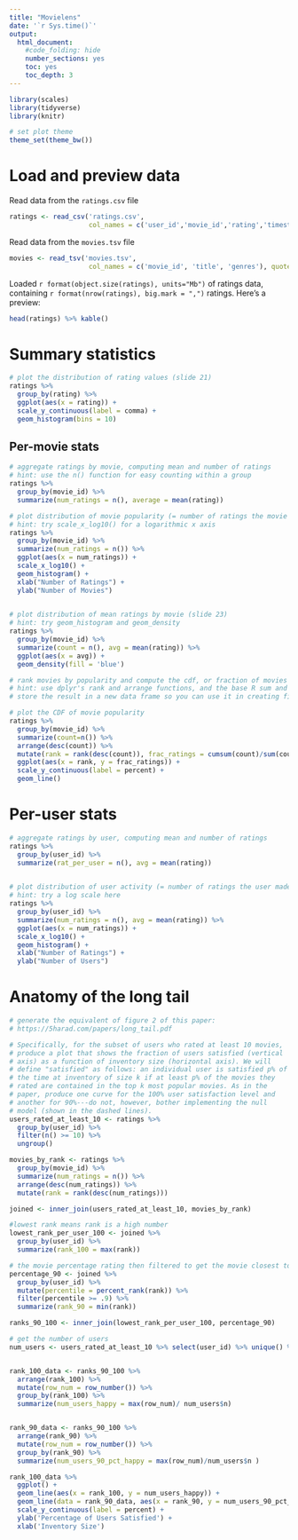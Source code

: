 ```yaml
---
title: "Movielens"
date: '`r Sys.time()`'
output:
  html_document:
    #code_folding: hide
    number_sections: yes
    toc: yes
    toc_depth: 3
---
```


```r
library(scales)
library(tidyverse)
library(knitr)

# set plot theme
theme_set(theme_bw())
```

# Load and preview data

Read data from the `ratings.csv` file
```r
ratings <- read_csv('ratings.csv',
                    col_names = c('user_id','movie_id','rating','timestamp'))
```
Read data from the `movies.tsv` file
```r
movies <- read_tsv('movies.tsv',
                    col_names = c('movie_id', 'title', 'genres'), quote = "")
```

Loaded `r format(object.size(ratings), units="Mb")` of ratings data, containing `r format(nrow(ratings), big.mark = ",")` ratings. Here's a preview:
```r
head(ratings) %>% kable()
```

# Summary statistics

```r
# plot the distribution of rating values (slide 21)
ratings %>%
  group_by(rating) %>%
  ggplot(aes(x = rating)) +
  scale_y_continuous(label = comma) +
  geom_histogram(bins = 10)
```

## Per-movie stats

```r
# aggregate ratings by movie, computing mean and number of ratings
# hint: use the n() function for easy counting within a group
ratings %>%
  group_by(movie_id) %>%
  summarize(num_ratings = n(), average = mean(rating))

```

```r
# plot distribution of movie popularity (= number of ratings the movie received)
# hint: try scale_x_log10() for a logarithmic x axis
ratings %>%
  group_by(movie_id) %>%
  summarize(num_ratings = n()) %>%
  ggplot(aes(x = num_ratings)) +
  scale_x_log10() +
  geom_histogram() +
  xlab("Number of Ratings") +
  ylab("Number of Movies")
  

```

```r
# plot distribution of mean ratings by movie (slide 23)
# hint: try geom_histogram and geom_density
ratings %>%
  group_by(movie_id) %>%
  summarize(count = n(), avg = mean(rating)) %>%
  ggplot(aes(x = avg)) +
  geom_density(fill = 'blue')
```

```r
# rank movies by popularity and compute the cdf, or fraction of movies covered by the top-k moves (slide 25)
# hint: use dplyr's rank and arrange functions, and the base R sum and cumsum functions
# store the result in a new data frame so you can use it in creating figure 2 from the paper below

# plot the CDF of movie popularity
ratings %>%
  group_by(movie_id) %>%
  summarize(count=n()) %>% 
  arrange(desc(count)) %>%
  mutate(rank = rank(desc(count)), frac_ratings = cumsum(count)/sum(count)) %>%
  ggplot(aes(x = rank, y = frac_ratings)) +
  scale_y_continuous(label = percent) +
  geom_line()
```


# Per-user stats

```r
# aggregate ratings by user, computing mean and number of ratings
ratings %>%
  group_by(user_id) %>%
  summarize(rat_per_user = n(), avg = mean(rating))
  
```

```r
# plot distribution of user activity (= number of ratings the user made)
# hint: try a log scale here
ratings %>%
  group_by(user_id) %>%
  summarize(num_ratings = n(), avg = mean(rating)) %>%
  ggplot(aes(x = num_ratings)) +
  scale_x_log10() +
  geom_histogram() +
  xlab("Number of Ratings") +
  ylab("Number of Users")
```

# Anatomy of the long tail

```r
# generate the equivalent of figure 2 of this paper:
# https://5harad.com/papers/long_tail.pdf

# Specifically, for the subset of users who rated at least 10 movies,
# produce a plot that shows the fraction of users satisfied (vertical
# axis) as a function of inventory size (horizontal axis). We will
# define "satisfied" as follows: an individual user is satisfied p% of
# the time at inventory of size k if at least p% of the movies they
# rated are contained in the top k most popular movies. As in the
# paper, produce one curve for the 100% user satisfaction level and
# another for 90%---do not, however, bother implementing the null
# model (shown in the dashed lines).
users_rated_at_least_10 <- ratings %>%
  group_by(user_id) %>%
  filter(n() >= 10) %>%
  ungroup()

movies_by_rank <- ratings %>%
  group_by(movie_id) %>%
  summarize(num_ratings = n()) %>%
  arrange(desc(num_ratings)) %>% 
  mutate(rank = rank(desc(num_ratings)))

joined <- inner_join(users_rated_at_least_10, movies_by_rank)

#lowest rank means rank is a high number
lowest_rank_per_user_100 <- joined %>%
  group_by(user_id) %>%
  summarize(rank_100 = max(rank))

# the movie percentage rating then filtered to get the movie closest to 90%
percentage_90 <- joined %>%
  group_by(user_id) %>%
  mutate(percentile = percent_rank(rank)) %>% 
  filter(percentile >= .9) %>% 
  summarize(rank_90 = min(rank))

ranks_90_100 <- inner_join(lowest_rank_per_user_100, percentage_90)

# get the number of users
num_users <- users_rated_at_least_10 %>% select(user_id) %>% unique() %>% count()


rank_100_data <- ranks_90_100 %>%
  arrange(rank_100) %>% 
  mutate(row_num = row_number()) %>% 
  group_by(rank_100) %>%
  summarize(num_users_happy = max(row_num)/ num_users$n)


rank_90_data <- ranks_90_100 %>%
  arrange(rank_90) %>%
  mutate(row_num = row_number()) %>%
  group_by(rank_90) %>%
  summarize(num_users_90_pct_happy = max(row_num)/num_users$n )

rank_100_data %>%
  ggplot() +
  geom_line(aes(x = rank_100, y = num_users_happy)) +
  geom_line(data = rank_90_data, aes(x = rank_90, y = num_users_90_pct_happy)) +
  scale_y_continuous(label = percent) +
  ylab('Percentage of Users Satisfied') +
  xlab('Inventory Size')
  



```

